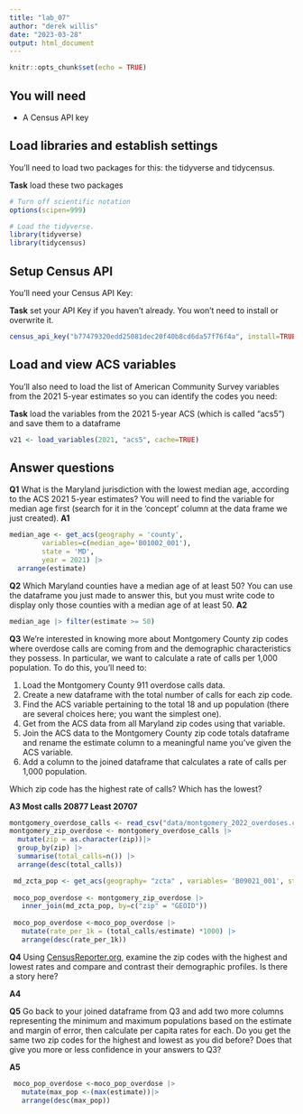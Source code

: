 ```yaml
---
title: "lab_07"
author: "derek willis"
date: "2023-03-28"
output: html_document
---
```


```r
knitr::opts_chunk$set(echo = TRUE)
```

## You will need

-   A Census API key

## Load libraries and establish settings

You'll need to load two packages for this: the tidyverse and tidycensus.

**Task** load these two packages

```r
# Turn off scientific notation
options(scipen=999)

# Load the tidyverse.
library(tidyverse)
library(tidycensus)
```

## Setup Census API

You'll need your Census API Key:

**Task** set your API Key if you haven't already. You won't need to install or overwrite it.

```r
census_api_key("b77479320edd25081dec20f40b8cd6da57f76f4a", install=TRUE, overwrite= TRUE)
```

## Load and view ACS variables

You'll also need to load the list of American Community Survey variables from the 2021 5-year estimates so you can identify the codes you need:

**Task** load the variables from the 2021 5-year ACS (which is called "acs5") and save them to a dataframe

```r
v21 <- load_variables(2021, "acs5", cache=TRUE)
```

## Answer questions

**Q1** What is the Maryland jurisdiction with the lowest median age, according to the ACS 2021 5-year estimates? You will need to find the variable for median age first (search for it in the 'concept' column at the data frame we just created). **A1**

```r
median_age <- get_acs(geography = 'county', 
        variables=c(median_age='B01002_001'), 
        state = 'MD', 
        year = 2021) |>
  arrange(estimate)
```

**Q2** Which Maryland counties have a median age of at least 50? You can use the dataframe you just made to answer this, but you must write code to display only those counties with a median age of at least 50. **A2**

```r
median_age |> filter(estimate >= 50)
```

**Q3** We're interested in knowing more about Montgomery County zip codes where overdose calls are coming from and the demographic characteristics they possess. In particular, we want to calculate a rate of calls per 1,000 population. To do this, you'll need to:

1.  Load the Montgomery County 911 overdose calls data.
2.  Create a new dataframe with the total number of calls for each zip code.
3.  Find the ACS variable pertaining to the total 18 and up population (there are several choices here; you want the simplest one).
4.  Get from the ACS data from all Maryland zip codes using that variable.
5.  Join the ACS data to the Montgomery County zip code totals dataframe and rename the estimate column to a meaningful name you've given the ACS variable.
6.  Add a column to the joined dataframe that calculates a rate of calls per 1,000 population.

Which zip code has the highest rate of calls? Which has the lowest?

**A3 Most calls 20877 Least 20707**

```r
montgomery_overdose_calls <- read_csv("data/montgomery_2022_overdoses.csv")
montgomery_zip_overdose <- montgomery_overdose_calls |> 
  mutate(zip = as.character(zip))|>
  group_by(zip) |>
  summarise(total_calls=n()) |>
  arrange(desc(total_calls)) 

 md_zcta_pop <- get_acs(geography= "zcta" , variables= 'B09021_001', state= 'MD', year= 2019)
 
 moco_pop_overdose <- montgomery_zip_overdose |>
   inner_join(md_zcta_pop, by=c("zip" = "GEOID"))
 
 moco_pop_overdose <-moco_pop_overdose |>
   mutate(rate_per_1k = (total_calls/estimate) *1000) |>
   arrange(desc(rate_per_1k))

```

**Q4** Using [CensusReporter.org](https://censusreporter.org/), examine the zip codes with the highest and lowest rates and compare and contrast their demographic profiles. Is there a story here?

**A4**

**Q5** Go back to your joined dataframe from Q3 and add two more columns representing the minimum and maximum populations based on the estimate and margin of error, then calculate per capita rates for each. Do you get the same two zip codes for the highest and lowest as you did before? Does that give you more or less confidence in your answers to Q3?

**A5**

```r
 moco_pop_overdose <-moco_pop_overdose |>
   mutate(max_pop <-(max(estimate))|>
   arrange(desc(max_pop))
```
